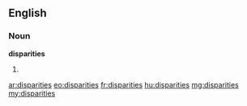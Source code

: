 ==English==

===Noun===
'''disparities'''

# {{plural of|[[disparity]]}}

[[ar:disparities]]
[[eo:disparities]]
[[fr:disparities]]
[[hu:disparities]]
[[mg:disparities]]
[[my:disparities]]